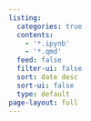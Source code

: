 ```yaml
---
listing:
  categories: true
  contents:
    - '*.ipynb'  
    - '*.qmd'    
  feed: false
  filter-ui: false
  sort: date desc
  sort-ui: false
  type: default
page-layout: full
---
```



